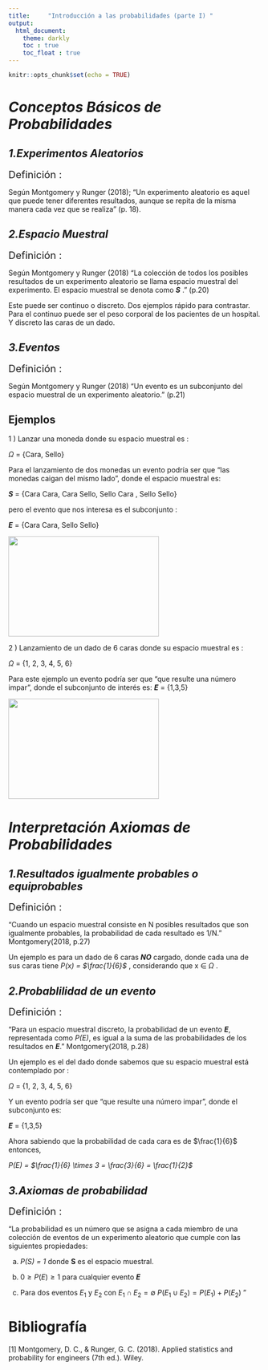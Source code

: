 ---
title:     "Introducción a las probabilidades (parte I) "
output: 
  html_document: 
    theme: darkly
    toc : true
    toc_float : true
---

```{r setup, include=FALSE}
knitr::opts_chunk$set(echo = TRUE)
```
# ***Conceptos Básicos de Probabilidades***

## _1.Experimentos Aleatorios_
<span style="font-size: 20px;"> Definición :  </span>

Según Montgomery y Runger (2018); "Un experimento aleatorio es aquel que puede tener diferentes resultados, aunque se repita de la misma manera cada vez que se realiza" (p. 18).

## _2.Espacio Muestral_
<span style="font-size: 20px;"> Definición :  </span>

Según Montgomery y Runger (2018) "La colección de todos los posibles resultados de un experimento aleatorio se llama espacio muestral del experimento. El espacio muestral se denota como ***S*** ." (p.20)

Este puede ser continuo o discreto. Dos ejemplos rápido para contrastar. Para el continuo puede ser el peso corporal de los pacientes de un hospital. Y discreto las caras de un dado.

## _3.Eventos_
<span style="font-size: 20px;"> Definición :  </span>

Según Montgomery y Runger (2018) "Un evento es un subconjunto del espacio muestral de un experimento aleatorio." (p.21)




## Ejemplos 

1 ) Lanzar una moneda  donde su espacio muestral es :

 $\Omega$ = {Cara, Sello} 
 
 Para el lanzamiento de dos monedas un evento podría ser que "las monedas caigan del mismo lado",
 donde el espacio muestral es:
 
 ***S*** = {Cara Cara, Cara Sello, Sello Cara , Sello Sello}
 
 pero el evento que nos interesa es el subconjunto : 
 
 ***E*** = {Cara Cara, Sello Sello}
 
 
 ![](flip_coin.jpg){width=300px height=200px }


2 ) Lanzamiento de un dado de 6 caras  donde su espacio muestral es :

 $\Omega$ = {1, 2, 3, 4, 5, 6} 
 
 Para este ejemplo un evento podría ser que "que resulte una número impar",
 donde el subconjunto de interés es:
 ***E*** =  {1,3,5} 

![](dado.jpg){ width=300px height=200px }

# ***Interpretación Axiomas de Probabilidades***


##  _1.Resultados igualmente probables o equiprobables_
<span style="font-size: 20px;"> Definición :  </span>

"Cuando un espacio muestral consiste en N posibles resultados que son igualmente probables, la probabilidad de cada resultado es 1/N." Montgomery(2018, p.27) 

Un ejemplo es para un dado de 6 caras ***NO*** cargado, donde cada una de sus caras tiene _P(x) = $\frac{1}{6}$_ , considerando que x $\in$ $\Omega$ .


## _2.Probablilidad de un evento_
 <span style="font-size: 20px;"> Definición :  </span>
 
"Para un espacio muestral discreto, la probabilidad de un evento ***E***, representada como _P(E)_, es igual a la suma de las probabilidades de los resultados en ***E***." Montgomery(2018, p.28)

Un ejemplo es el del dado donde sabemos que su espacio muestral está contemplado por : 

$\Omega$ = {1, 2, 3, 4, 5, 6} 

 Y un evento podría ser que "que resulte una número impar",
 donde el subconjunto es:
 
 ***E*** =  {1,3,5} 
 
 Ahora sabiendo que la probabilidad de cada cara es de $\frac{1}{6}$ entonces,
 
 _P(E) = $\frac{1}{6} \times 3 = \frac{3}{6} = \frac{1}{2}$_

## _3.Axiomas de probabilidad _
 <span style="font-size: 20px;"> Definición :  </span>
 
 "La probabilidad es un número que se asigna a cada miembro de una colección de eventos de un experimento aleatorio que cumple con las siguientes propiedades:
 
 (a) _P(S) = 1_ donde **S** es el espacio muestral.
 
 (b) $0 \geq P(E) \geq 1$ para cualquier evento ***E***
 
 (c) Para dos eventos $E_1$ y $E_2$  con $E_1 \cap E_2 =\emptyset$
  $P(E_1 \cup E_2) = P(E_1) + P(E_2)$
                                      "



# Bibliografía
  [1] Montgomery, D. C., & Runger, G. C. (2018). Applied statistics and probability for engineers (7th ed.). Wiley.


